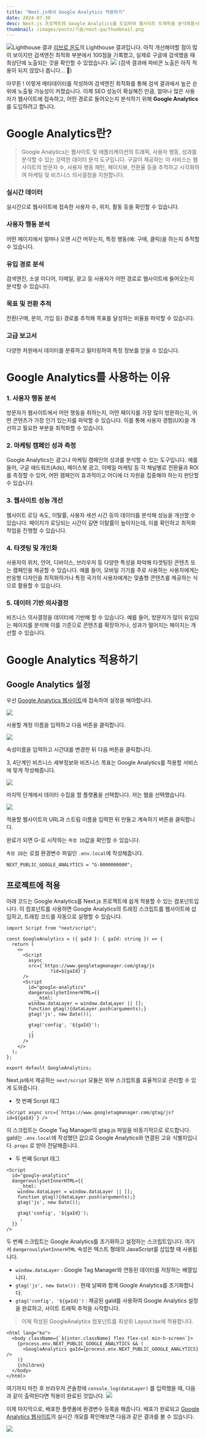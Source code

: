 ```yaml
---
title: "Next.js에서 Google Analytics 적용하기"
date: 2024-07-30
desc: Next.js 프로젝트에 Google Analytics를 도입하여 웹사이트 트래픽을 분석해봅시다
thumbnail: /images/posts/기술/next-ga/thumbnail.png
---
```


![Lighthouse 결과](https://velog.velcdn.com/images/gustjd3834/post/6aa86c2a-9cef-49d1-8ce5-2afc71cd4ede/image.png)
[리브로 몬도](https://www.libromondo.shop/)의 Lighthouse 결과입니다.
아직 개선해야할 점이 많이 보이지만 검색엔진 최적화 부분에서 100점을 기록했고,
실제로 구글에 검색했을 때 최상단에 노출되는 것을 확인할 수 있었습니다.
![](https://velog.velcdn.com/images/gustjd3834/post/1fa8f625-f172-499d-81c8-c67e596ef053/image.png)
(검색 결과에 파비콘 노출은 아직 적용이 되지 않았나 봅니다... 🥲)

아무튼 ! 이렇게 메타데이터를 작성하여 검색엔진 최적화를 통해 검색 결과에서 높은 순위에 노출될 가능성이 커졌습니다. 이제 SEO 성능이 확실해진 만큼, 얼마나 많은 사용자가 웹사이트에 접속하고, 어떤 경로로 들어오는지 분석하기 위해 **Google Analytics**를 도입하려고 합니다.

# Google Analytics란?

> Google Analytics는 웹사이트 및 애플리케이션의 트래픽, 사용자 행동, 성과를 분석할 수 있는 강력한 데이터 분석 도구입니다. 구글이 제공하는 이 서비스는 웹사이트의 방문자 수, 사용자 행동 패턴, 페이지뷰, 전환율 등을 추적하고 시각화하여 마케팅 및 비즈니스 의사결정을 지원합니다.

### 실시간 데이터

실시간으로 웹사이트에 접속한 사용자 수, 위치, 활동 등을 확인할 수 있습니다.

### 사용자 행동 분석

어떤 페이지에서 얼마나 오랜 시간 머무는지, 특정 행동(예: 구매, 클릭)을 하는지 추적할 수 있습니다.

### 유입 경로 분석

검색엔진, 소셜 미디어, 이메일, 광고 등 사용자가 어떤 경로로 웹사이트에 들어오는지 분석할 수 있습니다.

### 목표 및 전환 추적

전환(구매, 문의, 가입 등) 경로를 추적해 목표를 달성하는 비율을 파악할 수 있습니다.

### 고급 보고서

다양한 차원에서 데이터를 분류하고 필터링하여 특정 정보를 얻을 수 있습니다.

# Google Analytics를 사용하는 이유

### 1. 사용자 행동 분석

방문자가 웹사이트에서 어떤 행동을 취하는지, 어떤 페이지를 가장 많이 방문하는지, 어떤 콘텐츠가 가장 인기 있는지를 파악할 수 있습니다. 이를 통해 사용자 경험(UX)을 개선하고 필요한 부분을 최적화할 수 있습니다.

### 2. 마케팅 캠페인 성과 측정

Google Analytics는 광고나 마케팅 캠페인의 성과를 분석할 수 있는 도구입니다. 예를 들어, 구글 애드워즈(Ads), 페이스북 광고, 이메일 마케팅 등 각 채널별로 전환율과 ROI를 측정할 수 있어, 어떤 캠페인이 효과적이고 어디에 더 자원을 집중해야 하는지 판단할 수 있습니다.

### 3. 웹사이트 성능 개선

웹사이트 로딩 속도, 이탈률, 사용자 세션 시간 등의 데이터를 분석해 성능을 개선할 수 있습니다. 페이지가 로딩되는 시간이 길면 이탈률이 높아지는데, 이를 확인하고 최적화 작업을 진행할 수 있습니다.

### 4. 타겟팅 및 개인화

사용자의 위치, 언어, 디바이스, 브라우저 등 다양한 특성을 파악해 타겟팅된 콘텐츠 또는 캠페인을 제공할 수 있습니다. 예를 들어, 모바일 기기를 주로 사용하는 사용자에게는 반응형 디자인을 최적화하거나 특정 국가의 사용자에게는 맞춤형 콘텐츠를 제공하는 식으로 활용할 수 있습니다.

### 5. 데이터 기반 의사결정

비즈니스 의사결정을 데이터에 기반해 할 수 있습니다. 예를 들어, 방문자가 많이 유입되는 페이지를 분석해 이를 기준으로 콘텐츠를 확장하거나, 성과가 떨어지는 페이지는 개선할 수 있습니다.

# Google Analytics 적용하기

## Google Analytics 설정

우선 [Google Analytics 웹사이트](https://analytics.google.com/)에 접속하여 설정을 해야합니다.

![](https://velog.velcdn.com/images/gustjd3834/post/53f2c258-a02a-4b62-8771-2569a1faec85/image.png)

사용할 계정 이름을 입력하고 다음 버튼을 클릭합니다.

![](https://velog.velcdn.com/images/gustjd3834/post/748d6f7c-e501-44ee-8de2-253648b0dd44/image.png)

속성이름을 입력하고 시간대를 변경한 뒤 다음 버튼을 클릭합니다.

3, 4단계인 비즈니스 세부정보와 비즈니스 목표는 Google Analytics를 적용할 서비스에 맞게 작성해줍니다.

![](https://velog.velcdn.com/images/gustjd3834/post/4d6fd5d4-8aad-4043-9ed0-552b627a257c/image.png)

마지막 단계에서 데이터 수집을 할 플랫폼을 선택합니다.
저는 웹을 선택했습니다.

![](https://velog.velcdn.com/images/gustjd3834/post/e3669659-6b0f-4258-b204-13a9677045b1/image.png)

적용할 웹사이트의 URL과 스트림 이름을 입력한 뒤 만들고 계속하기 버튼을 클릭합니다.

완료가 되면 G-로 시작하는 `측정 ID`값을 확인할 수 있습니다.

`측정 ID`는 로컬 환경변수 파일인 `.env.local`에 작성해줍니다.

```env
NEXT_PUBLIC_GOOGLE_ANALYTICS = "G-0000000000";
```

## 프로젝트에 적용

아래 코드는 Google Analytics를 Next.js 프로젝트에 쉽게 적용할 수 있는 컴포넌트입니다.
이 컴포넌트를 사용하면 Google Analytics의 트래킹 스크립트를 웹사이트에 삽입하고, 트래킹 코드를 자동으로 실행할 수 있습니다.

```tsx
import Script from "next/script";

const GoogleAnalytics = ({ gaId }: { gaId: string }) => {
  return (
    <>
      <Script
        async
        src={`https://www.googletagmanager.com/gtag/js
				?id=${gaId}`}
      />
      <Script
        id="google-analytics"
        dangerouslySetInnerHTML={{
          __html: `
		window.dataLayer = window.dataLayer || [];
		function gtag(){dataLayer.push(arguments);}
		gtag('js', new Date());

		gtag('config', '${gaId}');
		`,
        }}
      />
    </>
  );
};

export default GoogleAnalytics;
```

Next.js에서 제공하는 `next/script` 모듈은 외부 스크립트를 효율적으로 관리할 수 있게 도와줍니다.

- 첫 번째 Script 태그

```tsx
<Script async src={`https://www.googletagmanager.com/gtag/js?id=${gaId}`} />
```

이 스크립트는 Google Tag Manager의 gtag.js 파일을 비동기적으로 로드합니다.
gaId는 `.env.local`에 작성했던 값으로 Google Analytics와 연결된 고유 식별자입니다.
`props` 로 받아 전달해줍니다.

- 두 번째 Script 태그

```tsx
<Script
  id="google-analytics"
  dangerouslySetInnerHTML={{
    __html: `
  	window.dataLayer = window.dataLayer || [];
  	function gtag(){dataLayer.push(arguments);}
  	gtag('js', new Date());

  	gtag('config', '${gaId}');
  	`,
  }}
/>
```

두 번째 스크립트는 Google Analytics를 초기화하고 설정하는 스크립트입니다.
여기서 `dangerouslySetInnerHTML` 속성은 텍스트 형태의 JavaScript를 삽입할 때 사용됩니다.

- `window.dataLayer` : Google Tag Manager와 연동된 데이터를 저장하는 배열입니다.
- `gtag('js', new Date())` : 현재 날짜와 함께 Google Analytics를 초기화합니다.
- `gtag('config', '${gaId}')` : 제공된 gaId를 사용하여 Google Analytics 설정을 완료하고, 사이트 트래픽 추적을 시작합니다.

> 이제 작성된 GoogleAnalytics 컴포넌트를 최상위 Layout.tsx에 적용합니다.

```tsx
<html lang="ko">
  <body className={`${inter.className} flex flex-col min-h-screen`}>
    {process.env.NEXT_PUBLIC_GOOGLE_ANALYTICS && (
      <GoogleAnalytics gaId={process.env.NEXT_PUBLIC_GOOGLE_ANALYTICS} />
    )}
    {children}
  </body>
</html>
```

여기까지 마친 후 브라우저 콘솔창에 `console.log(dataLayer)` 를 입력했을 때,
다음과 같이 출력된다면 적용이 완료된 것입니다.
![](https://velog.velcdn.com/images/gustjd3834/post/b49c93c6-6707-4dab-867d-5439ebc22821/image.png)

이제 마지막으로, 배포한 플랫폼에 환경변수 등록을 해줍니다.
배포가 완료되고 [Google Analytics 웹사이트](https://analytics.google.com/)의 실시간 개요를 확인해보면 다음과 같은 결과를 볼 수 있습니다.

![](https://velog.velcdn.com/images/gustjd3834/post/15994ece-7779-4ec2-a7cc-691db121f24b/image.png)
